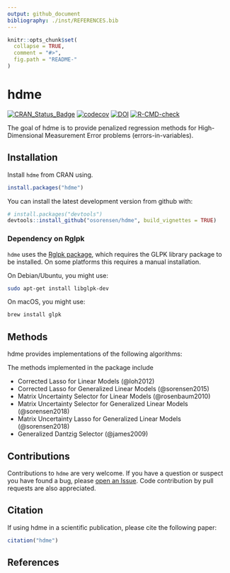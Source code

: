 ```yaml
---
output: github_document
bibliography: ./inst/REFERENCES.bib
---
```


<!-- README.md is generated from README.Rmd. Please edit that file -->

```r
knitr::opts_chunk$set(
  collapse = TRUE,
  comment = "#>",
  fig.path = "README-"
)
```

# hdme
<!-- badges: start -->
[![CRAN_Status_Badge](http://www.r-pkg.org/badges/version/hdme)](https://cran.r-project.org/package=hdme)
[![codecov](https://codecov.io/gh/osorensen/hdme/branch/master/graph/badge.svg)](https://app.codecov.io/gh/osorensen/hdme)
[![DOI](http://joss.theoj.org/papers/10.21105/joss.01404/status.svg)](https://doi.org/10.21105/joss.01404)
[![R-CMD-check](https://github.com/osorensen/hdme/workflows/R-CMD-check/badge.svg)](https://github.com/osorensen/hdme/actions)
<!-- badges: end -->


The goal of hdme is to provide penalized regression methods for High-Dimensional Measurement Error problems (errors-in-variables).

## Installation

Install `hdme` from CRAN using.
```r
install.packages("hdme")
```

You can install the latest development version from github with:

```r
# install.packages("devtools")
devtools::install_github("osorensen/hdme", build_vignettes = TRUE)
```


### Dependency on Rglpk

`hdme` uses the [Rglpk package](https://cran.r-project.org/package=Rglpk), which requires the GLPK library package to be installed. On some platforms this requires a manual installation. 

On Debian/Ubuntu, you might use:

```sh
sudo apt-get install libglpk-dev
```

On macOS, you might use:

```sh
brew install glpk
```


## Methods
hdme provides implementations of the following algorithms:

The methods implemented in the package include

* Corrected Lasso for Linear Models (@loh2012)
* Corrected Lasso for Generalized Linear Models (@sorensen2015)
* Matrix Uncertainty Selector for Linear Models (@rosenbaum2010)
* Matrix Uncertainty Selector for Generalized Linear Models (@sorensen2018)
* Matrix Uncertainty Lasso for Generalized Linear Models (@sorensen2018)
* Generalized Dantzig Selector (@james2009)

## Contributions

Contributions to `hdme` are very welcome. If you have a question or suspect you have found a bug, please [open an Issue](https://github.com/osorensen/hdme/issues). Code contribution by pull requests are also appreciated.

## Citation

If using hdme in a scientific publication, please cite the following paper:

```r
citation("hdme")
```


## References
